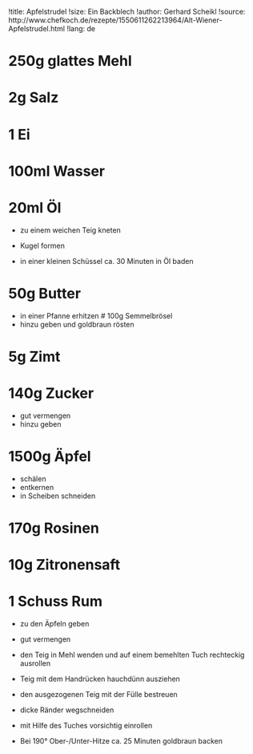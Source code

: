 !title: Apfelstrudel
!size: Ein Backblech
!author: Gerhard Scheikl
!source: http://www.chefkoch.de/rezepte/1550611262213964/Alt-Wiener-Apfelstrudel.html
!lang: de

# 250g glattes Mehl
# 2g Salz
# 1 Ei
# 100ml Wasser
# 20ml Öl
* zu einem weichen Teig kneten
* Kugel formen

+ in einer kleinen Schüssel ca. 30 Minuten in Öl baden

# 50g Butter
* in einer Pfanne erhitzen
# 100g Semmelbrösel
* hinzu geben und goldbraun rösten

# 5g Zimt
# 140g Zucker
* gut vermengen
* hinzu geben

# 1500g Äpfel
* schälen
* entkernen
* in Scheiben schneiden

# 170g Rosinen
# 10g Zitronensaft
# 1 Schuss Rum
* zu den Äpfeln geben
* gut vermengen

* den Teig in Mehl wenden und auf einem bemehlten Tuch rechteckig ausrollen
* Teig mit dem Handrücken hauchdünn ausziehen
* den ausgezogenen Teig mit der Fülle bestreuen
* dicke Ränder wegschneiden
* mit Hilfe des Tuches vorsichtig einrollen

+ Bei 190° Ober-/Unter-Hitze ca. 25 Minuten goldbraun backen
